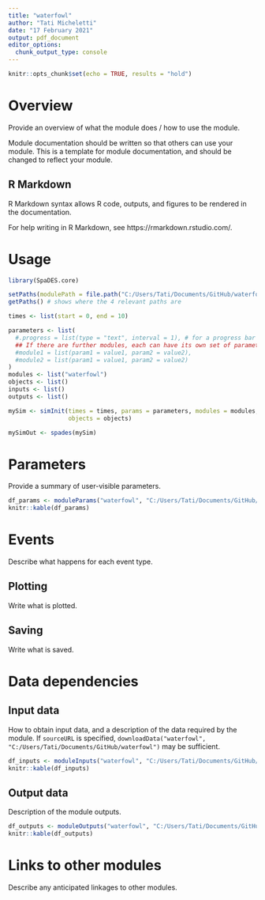 ```yaml
---
title: "waterfowl"
author: "Tati Micheletti"
date: "17 February 2021"
output: pdf_document
editor_options:
  chunk_output_type: console
---
```


```r
knitr::opts_chunk$set(echo = TRUE, results = "hold")
```

# Overview

Provide an overview of what the module does / how to use the module.

Module documentation should be written so that others can use your module.
This is a template for module documentation, and should be changed to reflect your module.

## R Markdown

R Markdown syntax allows R code, outputs, and figures to be rendered in the documentation.

For help writing in R Markdown, see https://rmarkdown.rstudio.com/.

# Usage

```r
library(SpaDES.core)

setPaths(modulePath = file.path("C:/Users/Tati/Documents/GitHub/waterfowl"))
getPaths() # shows where the 4 relevant paths are

times <- list(start = 0, end = 10)

parameters <- list(
  #.progress = list(type = "text", interval = 1), # for a progress bar
  ## If there are further modules, each can have its own set of parameters:
  #module1 = list(param1 = value1, param2 = value2),
  #module2 = list(param1 = value1, param2 = value2)
)
modules <- list("waterfowl")
objects <- list()
inputs <- list()
outputs <- list()

mySim <- simInit(times = times, params = parameters, modules = modules,
                 objects = objects)

mySimOut <- spades(mySim)
```

# Parameters

Provide a summary of user-visible parameters.

```r
df_params <- moduleParams("waterfowl", "C:/Users/Tati/Documents/GitHub/waterfowl")
knitr::kable(df_params)
```

# Events

Describe what happens for each event type.

## Plotting

Write what is plotted.

## Saving

Write what is saved.

# Data dependencies

## Input data

How to obtain input data, and a description of the data required by the module.
If `sourceURL` is specified, `downloadData("waterfowl", "C:/Users/Tati/Documents/GitHub/waterfowl")` may be sufficient.

```r
df_inputs <- moduleInputs("waterfowl", "C:/Users/Tati/Documents/GitHub/waterfowl")
knitr::kable(df_inputs)
```

## Output data

Description of the module outputs.

```r
df_outputs <- moduleOutputs("waterfowl", "C:/Users/Tati/Documents/GitHub/waterfowl")
knitr::kable(df_outputs)
```

# Links to other modules

Describe any anticipated linkages to other modules.
